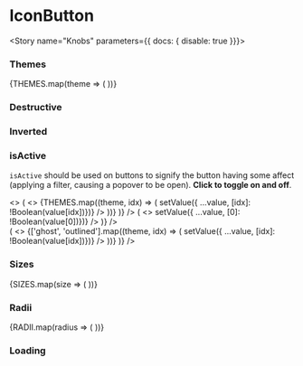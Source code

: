 


<Meta title="Components/IconButton" decorators={[withKnobs]} component={IconButton} />

# IconButton

<ImportPath component={IconButton} section="interactive" />

<Story name="Knobs" parameters={{ docs: { disable: true }}}>
  <div className={boolean("Inverted", false) ? 'inverted' : ''}>
    <IconButton
      isDestructive={boolean('isDestructive', false)}
      isActive={boolean('isActive', false)}
      disabled={boolean('disabled', false)}
      isLoading={boolean('isLoading', false)}
      theme={options('theme', arrayToOptions(THEMES), undefined, {
        display: 'inline-radio',
      })}
      size={options('size', arrayToOptions(SIZES), undefined, {
        display: 'inline-radio',
      })}
      radius={options('radius', arrayToOptions(RADII), undefined, {
        display: 'inline-radio',
      })}
      label={text('label', undefined)}
      Icon={StarFilledIcon}
    />
  </div>
</Story>

<Preview isExpanded>
  <IconButton
    Icon={StarFilledIcon}
  />
</Preview>

<Props of={IconButton} />

### Themes

<Preview>
  <Story name="Themes">
    <StoryWrapper>
      {THEMES.map(theme => (
        <StoryItem>
          <IconButton
            theme={theme}
            Icon={Icons[0]}
          />
        </StoryItem>
      ))}
    </StoryWrapper>
  </Story>
</Preview>

### Destructive

<Preview>
  <Story name="Destructive">
    <StoryWrapper>
      <StoryItem>
        <IconButton
          isDestructive
          Icon={Icons[0]}
      />
      </StoryItem>
    </StoryWrapper>
  </Story>
</Preview>


### Inverted

<Preview>
  <Story name="Inverted">
    <div className="inverted bgColor--blue padding--all rounded--all">
    <StoryWrapper>
      <StoryItem>
        <IconButton
          theme="ghost"
          Icon={Icons[0]}
      />
      </StoryItem>
      <StoryItem>
        <IconButton
          theme="outlined"
          Icon={Icons[0]}
      />
      </StoryItem>
    </StoryWrapper>
    </div>
  </Story>
</Preview>

### isActive

`isActive` should be used on buttons to signify the button having
some affect (applying a filter, causing a popover to be open).
**Click to toggle on and off**.

<Preview>
  <Story name="isActive">
    <>
      <StoryWrapper>
        <State
          initialValue={{}}
          render={(value, setValue) => ( 
            <>
              {THEMES.map((theme, idx) => (
                <StoryItem>
                  <IconButton
                    Icon={Icons[0]}
                    theme={theme}
                    isActive={!value[idx]}
                    onClick={() => setValue({ ...value, [idx]: !Boolean(value[idx])})}
                  />
                </StoryItem>
              ))}
            </>
          )}
        />
        <State
          initialValue={{}}
          render={(value, setValue) => ( 
            <>
              <StoryItem>
                <IconButton
                  isDestructive
                  Icon={Icons[0]}
                  isActive={!value[0]}
                  onClick={() => setValue({ ...value, [0]: !Boolean(value[0])})}
                />
              </StoryItem>
            </>
          )}
        />
      </StoryWrapper>
      <div class="inverted bgColor--blue padding--all rounded--all margin--top">
        <StoryWrapper>
          <State
            initialValue={{}}
            render={(value, setValue) => ( 
              <>
                {['ghost', 'outlined'].map((theme, idx) => (
                  <StoryItem>
                    <IconButton
                      Icon={Icons[0]}
                      theme={theme}
                      isActive={!value[idx]}
                      onClick={() => setValue({ ...value, [idx]: !Boolean(value[idx])})}
                    />
                  </StoryItem>
                ))}
              </>
            )}
          />
        </StoryWrapper>
      </div>
    </>
  </Story>
</Preview>


### Sizes

<Preview>
  <Story name="Sizes">
    <StoryWrapper>
    {SIZES.map(size => (
      <StoryItem>
        <IconButton
          size={size}
          Icon={Icons[0]}
        />
      </StoryItem>
    ))}
    </StoryWrapper>
  </Story>
</Preview>

### Radii

<Preview>
  <Story name="Radii">
    <StoryWrapper>
    {RADII.map(radius => (
      <StoryItem>
        <IconButton
          theme={THEMES[1]}
          radius={radius}
          Icon={Icons[0]}
        />
      </StoryItem>
    ))}
    </StoryWrapper>
  </Story>
</Preview>


### Loading

<Preview>
  <Story name="Loading">
    <StoryWrapper>
      <StoryItem>
        <IconButton
          isLoading
          Icon={Icons[0]}
        />
      </StoryItem>
      <StoryItem>
        <IconButton
          isDestructive
          isLoading
          Icon={Icons[0]}
        />
      </StoryItem>
    </StoryWrapper>
  </Story>
</Preview>